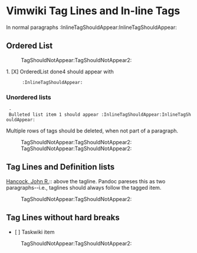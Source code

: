 = Vimwiki Tag Lines and In-line Tags =

In normal paragraphs :InlineTagShouldAppear:InlineTagShouldAppear:

== Ordered List ==
:TagShouldNotAppear:TagShouldNotAppear2:

1. [X] OrderedList done4 should appear with
       :InlineTagShouldAppear:

=== Unordered lists ===
  - Bulleted list item 1 should appear :InlineTagShouldAppear:InlineTagShouldAppear:

Multiple rows of tags should be deleted, when not part of a paragraph.

:TagShouldNotAppear:TagShouldNotAppear2:
:TagShouldNotAppear:TagShouldNotAppear2:

== Tag Lines and Definition lists ==

[[mailto:Hancock, John R. <none@nowhere.org>|Hancock, John R.]]:: above the tagline. Pandoc pareses this as two paragraphs--i.e., taglines should always follow the tagged item.
:TagShouldNotAppear:TagShouldNotAppear2:

== Tag Lines without hard breaks ==
* [ ] Taskwiki item
:TagShouldNotAppear:TagShouldNotAppear2:
